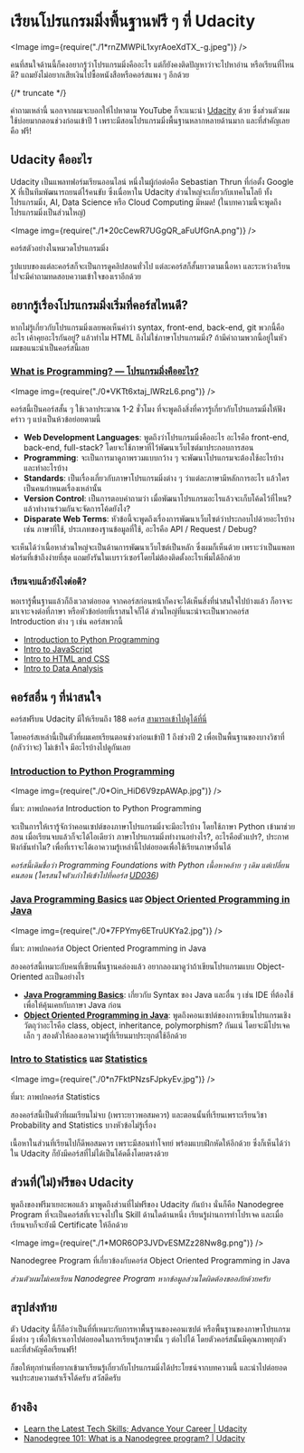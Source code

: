 
# เรียนโปรแกรมมิ่งพื้นฐานฟรี ๆ ที่ Udacity

<Image img={require("./1*rnZMWPiL1xyrAoeXdTX_-g.jpeg")} />

คนที่สนใจด้านนี้ก็คงอยากรู้ว่าโปรแกรมมิ่งคืออะไร แต่ก็ยังคงติดปัญหาว่าจะไปหาอ่าน หรือเรียนที่ไหนดี? แถมยังไม่อยากเสียเงินไปซื้อหนังสือหรือคอร์สแพง ๆ อีกด้วย

{/* truncate */}

คำถามเหล่านี้ นอกจากผมจะบอกให้ไปหาตาม YouTube ก็จะแนะนำ [Udacity](https://www.udacity.com/) ด้วย ซึ่งส่วนตัวผมใช้บ่อยมากตอนช่วงก่อนเข้าปี 1 เพราะมีสอนโปรแกรมมิ่งพื้นฐานหลากหลายด้านมาก และที่สำคัญเลยคือ ฟรี!

## Udacity คืออะไร

Udacity เป็นแพลทฟอร์มเรียนออนไลน์ หนึ่งในผู้ก่อต่อคือ Sebastian Thrun ที่ก่อตั้ง Google X ที่เป็นทีมพัฒนารถยนต์ไร้คนขับ ซึ่งเนื่อหาใน Udacity ส่วนใหญ่จะเกี่ยวกับเทคโนโลยี ทั้งโปรแกรมมิ่ง, AI, Data Science หรือ Cloud Computing มีหมด! (ในบทความนี้จะพูดถึงโปรแกรมมิ่งเป็นส่วนใหญ่)

<Image img={require("./1*20cCewR7UGgQR_aFuUfGnA.png")} />

คอร์สตัวอย่างในหมวดโปรแกรมมิ่ง

รูปแบบของแต่ละคอร์สก็จะเป็นการดูคลิปสอนทั่วไป แต่ละคอร์สก็สั้นยาวตามเนื้อหา และระหว่างเรียนไปจะมีคำถามทดสอบความเข้าใจของเราอีกด้วย

## อยากรู้เรื่องโปรแกรมมิ่งเริ่มที่คอร์สไหนดี?

หากไม่รู้เกี่ยวกับโปรแกรมมิ่งเลยพอเห็นคำว่า syntax, front-end, back-end, git พวกนี้คืออะไร เค้าคุยอะไรกันอยู่? แล้วทำไม HTML ถึงไม่ใช่ภาษาโปรแกรมมิ่ง? ถ้ามีคำถามพวกนี้อยู่ในหัว ผมขอแนะนำเป็นคอร์สนี้เลย

### [What is Programming? — โปรแกรมมิ่งคืออะไร?](https://www.udacity.com/course/what-is-programming--ud994)

<Image img={require("./0*VKTt6xtaj_lWRzL6.png")} />

คอร์สนี้เป็นคอร์สสั้น ๆ ใช้เวลาประมาณ 1-2 ชั่วโมง ที่จะพูดถึงสิ่งที่ควรรู้เกี่ยวกับโปรแกรมมิ่งให้ฟังคร่าว ๆ แบ่งเป็นห้วข้อย่อยตามนี้

- **Web Development Languages**: พูดถึงว่าโปรแกรมมิ่งคืออะไร อะไรคือ front-end, back-end, full-stack? โดยจะใช้ภาษาที่ไว้พัฒนาเว็บไซต์มาประกอบการสอน
- **Programming**: จะเป็นการมาดูภาพรวมแบบกว้าง ๆ จะพัฒนาโปรแกรมจะต้องใช้อะไรบ้าง และทำอะไรบ้าง
- **Standards**: เป็นเรื่องเกี่ยวกับภาษาโปรแกรมมิ่งต่าง ๆ ว่าแต่ละภาษามีหลักการอะไร แล้วใครเป็นคนกำหนดเรื่องเหล่านั้น
- **Version Control**: เป็นการตอบคำถามว่า เมื่อพัฒนาโปรแกรมอะไรแล้วจะเก็บโค้ดไว้ที่ไหน? แล้วทำงานร่วมกันจะจัดการโค้ดยังไง?
- **Disparate Web Terms**: หัวข้อนี้จะพูดถึงเรื่องการพัฒนาเว็บไซต์ว่าประกอบไปด้วยอะไรบ้าง เช่น ภาษาที่ใช้, ประเภทของฐานข้อมูลที่ใช้, อะไรคือ API / Request / Debug?

จะเห็นได้ว่าเนื้อหาส่วนใหญ่จะเป็นด้านการพัฒนาเว็บไซต์เป็นหลัก ซึ่งผมก็เห็นด้วย เพราะว่าเป็นแพลทฟอร์มที่เข้าถึงง่ายที่สุด แถมยังรันในเบราว์เซอร์โดยไม่ต้องติดตั้งอะไรเพิ่มได้อีกด้วย

### เรียนจบแล้วยังไงต่อดี?

พอเรารู้พื้นฐานแล้วก็ถึงเวลาต่อยอด จากคอร์สก่อนหน้าก็คงจะได้เห็นสิ่งที่น่าสนใจไปบ้างแล้ว ก็อาจจะมาเจาะจงต่อที่ภาษา หรือหัวข้อย่อยที่เราสนใจก็ได้ ส่วนใหญ่ที่แนะนำจะเป็นพวกคอร์ส Introduction ต่าง ๆ เช่น คอร์สพวกนี้

- [Introduction to Python Programming](https://www.udacity.com/course/introduction-to-python--ud1110)
- [Intro to JavaScript](https://www.udacity.com/course/intro-to-javascript--ud803)
- [Intro to HTML and CSS](https://www.udacity.com/course/intro-to-html-and-css--ud001)
- [Intro to Data Analysis](https://www.udacity.com/course/intro-to-data-analysis--ud170)

## คอร์สอื่น ๆ ที่น่าสนใจ

คอร์สฟรีบน Udacity มีให้เรียนถึง 188 คอร์ส [สามารถเข้าไปดูได้ที่นี่](https://www.udacity.com/courses/all?type=free+courses)

โดยคอร์สเหล่านี้เป็นตัวที่ผมเคยเรียนตอนช่วงก่อนเข้าปี 1 ถึงช่วงปี 2 เพื่อเป็นพื้นฐานของบางวิชาที่ (กลัวว่าจะ) ไม่เข้าใจ มีอะไรบ้างไปดูกันเลย

### [Introduction to Python Programming](https://www.udacity.com/course/introduction-to-python--ud1110)

<Image img={require("./0*Oin_HiD6V9zpAWAp.jpg")} />

ที่มา: ภาพปกคอร์ส Introduction to Python Programming

จะเป็นการให้เรารู้จักว่าคอนเซปต์ของภาษาโปรแกรมมิ่งจะมีอะไรบ้าง โดยใช้ภาษา Python เข้ามาช่วยสอน เมื่อเรียนจบแล้วก็จะได้ไอเดียว่า ภาษาโปรแกรมมิ่งทำงานอย่างไร?, อะไรคือตัวแปร?, ประกาศฟังก์ชันทำไม? เพื่อที่เราจะได้เอาความรู้เหล่านี้ไปต่อยอดเพื่อใช้เรียนภาษาอื่นได้

_คอร์สนี้เดิมชื่อว่า Programming Foundations with Python เนื้อหาคล้าย ๆ เดิม แต่เปลี่ยนคนสอน (ใครสนใจตัวเก่าให้เข้าไปที่คอร์ส_ [_UD036_](https://classroom.udacity.com/courses/ud036)_)_

### [Java Programming Basics](https://www.udacity.com/course/java-programming-basics--ud282) และ [Object Oriented Programming in Java](https://www.udacity.com/course/object-oriented-programming-in-java--ud283)

<Image img={require("./0*7FPYmy6ETruUKYa2.jpg")} />

ที่มา: ภาพปกคอร์ส Object Oriented Programming in Java

สองคอร์สนี้เหมาะกับคนที่เขียนพื้นฐานคล่องแล้ว อยากลองมาดูว่าถ้าเขียนโปรแกรมแบบ Object-Oriented ละเป็นอย่างไร

- [**Java Programming Basics**](https://www.udacity.com/course/java-programming-basics--ud282): เกี่ยวกับ Syntax ของ Java และอื่น ๆ เช่น IDE ที่ต้องใช้ เพื่อให้คุ้นเคยกับภาษา Java ก่อน
- [**Object Oriented Programming in Java**](https://www.udacity.com/course/object-oriented-programming-in-java--ud283): พูดถึงคอนเซปต์ของการเขียนโปรแกรมเชิงวัตถุว่าอะไรคือ class, object, inheritance, polymorphism? กันแน่ โดยจะมีโปรเจคเล็ก ๆ สองตัวให้ลองเอาความรู้ที่เรียนมาประยุกต์ใช้อีกด้วย

### [Intro to Statistics](https://www.udacity.com/course/intro-to-statistics--st101) และ [Statistics](https://www.udacity.com/course/statistics--st095)

<Image img={require("./0*n7FktPNzsFJpkyEv.jpg")} />

ที่มา: ภาพปกคอร์ส Statistics

สองคอร์สนี้เป็นตัวที่ผมเรียนไม่จบ (เพราะยาวพอสมควร) และตอนนั้นที่เรียนเพราะเรียนวิชา Probability and Statistics บางหัวข้อไม่รู้เรื่อง

เนื้อหาในส่วนที่เรียนไปก็ดีพอสมควร เพราะมีสอนทำโจทย์ พร้อมแบบฝึกหัดให้อีกด้วย ซึ่งก็เห็นได้ว่าใน Udacity ก็ยังมีคอร์สที่ไม่ได้เป็นโค้ดดิ้งโดยตรงด้วย

## ส่วนที่(ไม่)ฟรีของ Udacity

พูดถึงของฟรีมาเยอะพอแล้ว มาพูดถึงส่วนที่ไม่ฟรีของ Udacity กันบ้าง นั่นก็คือ Nanodegree Program ที่จะเป็นคอร์สที่เจาะจงไปใน Skill ด้านใดด้านหนึ่ง เรียนรู้ผ่านการทำโปรเจค และเมื่อเรียนจบก็จะยังมี Certificate ให้อีกด้วย

<Image img={require("./1*MOR6OP3JVDvESMZz28Nw8g.png")} />

Nanodegree Program ที่เกี่ยวข้องกับคอร์ส Object Oriented Programming in Java

_ส่วนตัวผมไม่เคยเรียน Nanodegree Program หากข้อมูลส่วนใดผิดต้องขออภัยด้วยครับ_

## สรุปส่งท้าย

ตัว Udacity นี้ก็ถือว่าเป็นที่ที่เหมาะกับการหาพื้นฐานของคอนเซปต์ หรือพื้นฐานของภาษาโปรแกรมมิ่งต่าง ๆ เพื่อให้เราเอาไปต่อยอดในการเรียนรู้ภาษานั้น ๆ ต่อไปได้ โดยตัวคอร์สนั้นมีคุณภาพทุกตัว และที่สำคัญคือเรียนฟรี!

ก็ขอให้ทุกท่านที่อยากเข้ามาเรียนรู้เกี่ยวกับโปรแกรมมิ่งได้ประโยชน์จากบทความนี้ และนำไปต่อยอดจนประสบความสำเร็จได้ครับ สวัสดีครับ

## อ้างอิง

- [Learn the Latest Tech Skills; Advance Your Career | Udacity](https://www.udacity.com/)
- [Nanodegree 101: What is a Nanodegree program? | Udacity](https://blog.udacity.com/2016/07/nanodegree-101.html)
